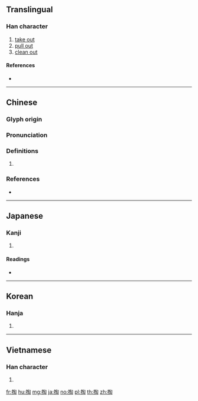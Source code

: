 {{character info/new}}
{{also|搯}}
==Translingual==

===Han character===
{{Han char|rn=64|rad=手|as=08|sn=11|four=57020|canj=QPOU|ids=⿰扌匋}}

# [[take out]]
# [[pull out]]
# [[clean out]]

====References====
* {{Han ref|kx=0437.090|dkj=12251|dj=0786.130|hdz=31902.060|uh=638F|ud=25487|bh=B1C7|bd=45511}}

----

==Chinese==
{{zh-forms}}

===Glyph origin===
{{Han etym}}

===Pronunciation===
{{zh-pron
|m=tāo
|c=tou4,tou1
|h=pfs=
|md=
|mn=
|w=
|mc=y
|oc=y
|cat=
}}

===Definitions===
{{zh-hanzi}}

# {{rfdef|lang=zh}}

===References===
* {{R:yue:Hanzi}}

----

==Japanese==

===Kanji===
{{ja-kanji|grade=|rs=手08}}

# {{defn|lang=ja|sort=手08}}

====Readings====
* {{ja-readings|on=[[とう]] (tō)|kun=[[えらぶ]] (erabu), [[する]] (suru)}}

----

==Korean==

===Hanja===
{{ko-hanja|hangeul=도|eumhun=|rv=do|mr=to|y=to}}

# {{defn|lang=ko|sort=手08}}

----

==Vietnamese==

===Han character===
{{vi-readings|rs=手08|hanviet=đào}}

# {{defn|lang=vi|sort=手08}}

[[fr:掏]]
[[hu:掏]]
[[mg:掏]]
[[ja:掏]]
[[no:掏]]
[[pl:掏]]
[[th:掏]]
[[zh:掏]]